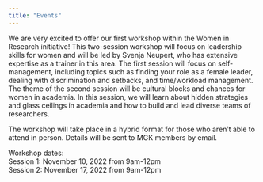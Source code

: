 ```yaml
---
title: "Events"
---
```


We are very excited to offer our first workshop within the Women in Research initiative! This two-session workshop will focus on leadership skills for women and will be led by Svenja Neupert, who has extensive expertise as a trainer in this area. The first session will focus on self-management, including topics such as finding your role as a female leader, dealing with discrimination and setbacks, and time/workload management. The theme of the second session will be cultural blocks and chances for women in academia. In this session, we will learn about hidden strategies and glass ceilings in academia and how to build and lead diverse teams of researchers.

The workshop will take place in a hybrid format for those who aren't able to attend in person. Details will be sent to MGK members by email.

Workshop dates:  
Session 1: November 10, 2022 from 9am-12pm  
Session 2: November 17, 2022 from 9am-12pm

<!-- --- -->
<!-- #### Contact -->

<!-- pamela dot fuhrmeister at uni hyphen potsdam dot de   -->
<!-- pamfuhrmeister at gmail dot com -->
